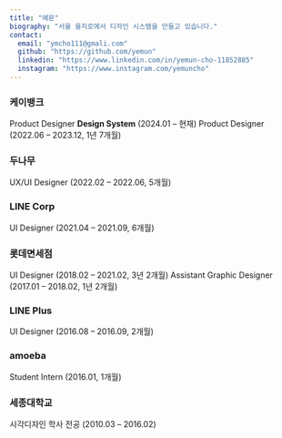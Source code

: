 ```yaml
---
title: "예문"
biography: "서울 을지로에서 디자인 시스템을 만들고 있습니다."
contact:
  email: "ymcho111@gmali.com"
  github: "https://github.com/yemun"
  linkedin: "https://www.linkedin.com/in/yemun-cho-11852885"
  instagram: "https://www.instagram.com/yemuncho"
---
```


### 케이뱅크

Product Designer **Design System** (2024.01 – 현재)
Product Designer (2022.06 – 2023.12, 1년 7개월)

### 두나무

UX/UI Designer (2022.02 – 2022.06, 5개월)

### LINE Corp

UI Designer (2021.04 – 2021.09, 6개월)

### 롯데면세점

UI Designer (2018.02 – 2021.02, 3년 2개월)
Assistant Graphic Designer (2017.01 – 2018.02, 1년 2개월)

### LINE Plus

UI Designer (2016.08 – 2016.09, 2개월)

### amoeba

Student Intern (2016.01, 1개월)

### 세종대학교

시각디자인 학사 전공 (2010.03 – 2016.02)
